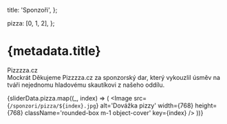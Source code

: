 
  title: 'Sponzoři',
};

  pizza: [0, 1, 2],
};

# {metadata.title}

<div className="flex justify-center">
  <Link href="https://pizzzza.cz/pobocka/hradec-kralove" className="text-blue-400 btn btn-ghost link-hover text-2xl" target="_blank" rel="noopener noreferrer">
    Pizzzza.cz
  </Link>
</div>

<div className="divider" />

<div className="flex flex-row flex-wrap w-full justify-center p-1">
  Mockrát Děkujeme Pizzzza.cz za sponzorský dar, který vykouzlil úsměv na tváři
  nejednomu hladovému skautíkovi z našeho oddílu.

  {sliderData.pizza.map((_, index) => (
            <Image
              src={`/sponzori/pizza/${index}.jpg`}
              alt='Dovážka pizzy'
              width={768}
              height={768}
              className='rounded-box m-1 object-cover'
              key={index}
          />
          ))}
</div>
